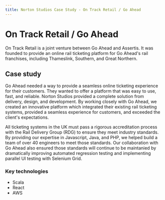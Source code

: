 ```yaml
---
title: Norton Studios Case Study - On Track Retail / Go Ahead
---
```


# On Track Retail / Go Ahead

On Track Retail is a joint venture between Go Ahead and Assertis. It was founded to provide an online rail ticketing platform for Go Ahead's rail franchises, including Thameslink, Southern, and Great Northern.

## Case study

Go Ahead needed a way to provide a seamless online ticketing experience for their customers. They wanted to offer a platform that was easy to use, fast, and reliable. Norton Studios provided a complete solution from delivery, design, and development. By working closely with Go Ahead, we created an innovative platform which integrated their existing rail ticketing systems, provided a seamless experience for customers, and exceeded the client's expectations.

All ticketing systems in the UK must pass a rigorous accreditation process with the Rail Delivery Group (RDG) to ensure they meet industry standards. By providing our expertise in Javascript, Java, and PHP, we helped build a team of over 40 engineers to meet those standards. Our collaboration with Go Ahead also ensured those standards will continue to be maintanied by dramatically improving automated regression testing and implementing parallel UI testing with Selenium Grid.

### Key technologies

- Scala
- React
- AWS

